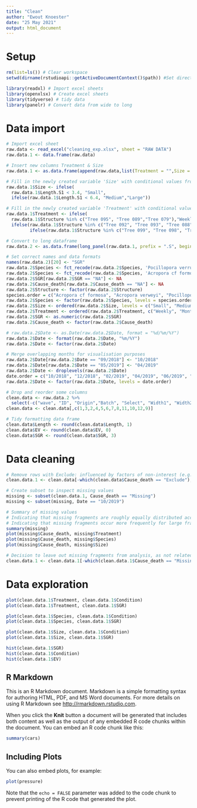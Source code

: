 ```yaml
---
title: "Clean"
author: "Ewout Knoester"
date: "25 May 2021"
output: html_document
---
```


# Setup
```r
rm(list=ls()) # Clear workspace
setwd(dirname(rstudioapi::getActiveDocumentContext()$path)) #Set directory at current (make sure file is saved locally)

library(readxl) # Import excel sheets
library(openxlsx) # Create excel sheets
library(tidyverse) # tidy data
library(panelr) # Convert data from wide to long


```

# Data import
```r
# Import excel sheet
raw.data <- read_excel("cleaning_exp.xlsx", sheet = "RAW DATA")
raw.data.1 <- data.frame(raw.data)

# Insert new columns Treatment & Size
raw.data.1 <- as.data.frame(append(raw.data,list(Treatment = "",Size = ""),after = 7))

# Fill in the newly created variable 'Size' with conditional values from 'Length'
raw.data.1$Size <- ifelse(
  raw.data.1$Length.S1 < 3.4, "Small",
  ifelse(raw.data.1$Length.S1 < 6.4, "Medium","Large"))

# Fill in the newly created variable 'Treatment' with conditional values from 'Structure'
raw.data.1$Treatment <- ifelse(
  raw.data.1$Structure %in% c("Tree 095", "Tree 089","Tree 079"),"Weekly",
  ifelse(raw.data.1$Structure %in% c("Tree 092", "Tree 093", "Tree 088"), "Monthly",
         ifelse(raw.data.1$Structure %in% c("Tree 099", "Tree 098", "Tree 094"), "Quarterly","Never")))

# Convert to long dataframe
raw.data.2 <- as.data.frame(long_panel(raw.data.1, prefix = ".S", begin = 1, end = 7, label_location = "end"))

# Set correct names and data formats
names(raw.data.2)[20] <- "SGR"
raw.data.2$Species <- fct_recode(raw.data.2$Species, 'Pocillopora verrucosa' = "Pocillopora verucosa")
raw.data.2$Species <- fct_recode(raw.data.2$Species, 'Acropora cf formosa' = "Acropora formosa")
raw.data.2$SGR[raw.data.2$SGR == "NA"] <- NA
raw.data.2$Cause_death[raw.data.2$Cause_death == "NA"] <- NA
raw.data.2$Structure <- factor(raw.data.2$Structure)
species.order = c("Acropora cf formosa", "Acropora verweyi", "Pocillopora verrucosa", "Porites cylindrica")
raw.data.2$Species <- factor(raw.data.2$Species, levels = species.order)
raw.data.2$Size <- ordered(raw.data.2$Size, levels = c("Small", "Medium", "Large"))
raw.data.2$Treatment <- ordered(raw.data.2$Treatment, c("Weekly", "Monthly", "Quarterly", "Never"))
raw.data.2$SGR <- as.numeric(raw.data.2$SGR)
raw.data.2$Cause_death <- factor(raw.data.2$Cause_death)

# raw.data.2$Date <- as.Date(raw.data.2$Date, format = "%d/%m/%Y")
raw.data.2$Date <- format(raw.data.2$Date, "%m/%Y")
raw.data.2$Date <- factor(raw.data.2$Date)

# Merge overlapping months for visualisation purposes
raw.data.2$Date[raw.data.2$Date == "09/2018"] <- "10/2018"
raw.data.2$Date[raw.data.2$Date == "05/2019"] <- "04/2019"
raw.data.2$Date <- droplevels(raw.data.2$Date)
date.order = c("10/2018", "12/2018", "02/2019", "04/2019", "06/2019", "08/2019", "10/2019")
raw.data.2$Date <- factor(raw.data.2$Date, levels = date.order)

# Drop and reorder some columns
clean.data <- raw.data.2 %>%
  select(-c("wave", "ID", "Origin","Batch", "Select", "Width1", "Width2", "Alive","Comments"))
clean.data <- clean.data[,c(1,3,2,4,5,6,7,8,11,10,12,9)]

# Tidy formatting data frame
clean.data$Length <- round(clean.data$Length, 1)
clean.data$EV <- round(clean.data$EV, 0)
clean.data$SGR <- round(clean.data$SGR, 3)


```

# Data cleaning
```r

# Remove rows with Exclude: influenced by factors of non-interest (e.g. corallivory, wrong start size/health)
clean.data.1 <- clean.data[-which(clean.data$Cause_death == "Exclude"),]

# Create subset to inspect missing values
missing <- subset(clean.data.1, Cause_death == "Missing")
missing <- subset(missing, Date == "10/2019")

# Summary of missing values 
# Indicating that missing fragments are roughly equally distributed accross Treatment
# Indicating that missing fragments occur more frequently for large fragments and for Acr for and Poc ver
summary(missing)
plot(missing$Cause_death, missing$Treatment)
plot(missing$Cause_death, missing$Species)
plot(missing$Cause_death, missing$Size)

# Decision to leave out missing fragments from analysis, as not related to Treatment
clean.data.1 <- clean.data.1[-which(clean.data.1$Cause_death == "Missing"),]

```

# Data exploration
```r

plot(clean.data.1$Treatment, clean.data.1$Condition)
plot(clean.data.1$Treatment, clean.data.1$SGR)

plot(clean.data.1$Species, clean.data.1$Condition)
plot(clean.data.1$Species, clean.data.1$SGR)

plot(clean.data.1$Size, clean.data.1$Condition)
plot(clean.data.1$Size, clean.data.1$SGR)

hist(clean.data.1$SGR)
hist(clean.data.1$Condition)
hist(clean.data.1$EV)


```



## R Markdown

This is an R Markdown document. Markdown is a simple formatting syntax for authoring HTML, PDF, and MS Word documents. For more details on using R Markdown see <http://rmarkdown.rstudio.com>.

When you click the **Knit** button a document will be generated that includes both content as well as the output of any embedded R code chunks within the document. You can embed an R code chunk like this:

```r
summary(cars)
```

## Including Plots

You can also embed plots, for example:

```r
plot(pressure)
```

Note that the `echo = FALSE` parameter was added to the code chunk to prevent printing of the R code that generated the plot.
